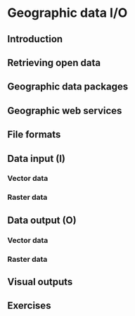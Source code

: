 # Geographic data I/O {#read-write}

## Introduction

## Retrieving open data

## Geographic data packages

## Geographic web services

## File formats

## Data input (I)

### Vector data

### Raster data

## Data output (O)

### Vector data

### Raster data

## Visual outputs

## Exercises